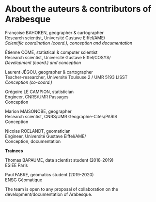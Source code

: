 # About the auteurs & contributors of Arabesque

Françoise BAHOKEN, geographer & cartographer </br> 
Research scientist, Université Gustave Eiffel/AME/ </br>
_Scientific coordination (coord.), conception and documentation_

Étienne CÔME, statistical & computer scientist</br>
Research scientist, Université Gustave Eiffel/COSYS/</br>
_Development (coord.) and conception_

Laurent JÉGOU, geographer & cartographer </br>
Teacher-researcher, Université Toulouse 2 / UMR 5193 LISST</br>
_Conception (co-coord.)_

Grégoire LE CAMPION, statistician </br>
Engineer, CNRS/UMR Passages </br>
Conception

Marion MAISONOBE, geographer </br> 
Research scientist, CNRS/UMR Géographie-Cités/PARIS </br>
Conception

Nicolas ROELANDT, geomatician </br>
Engineer, Université Gustave Eiffel/AME/ </br>
Conception, documentation

**Trainees**

Thomas BAPAUME, data scientist student (2018-2019) </br> 
ESIEE Paris 

Paul FABRE, geomatics student (2019-2020) </br>
ENSG Géomatique 


The team is open to any proposal of collaboration on the development/documentation of Arabesque. 



